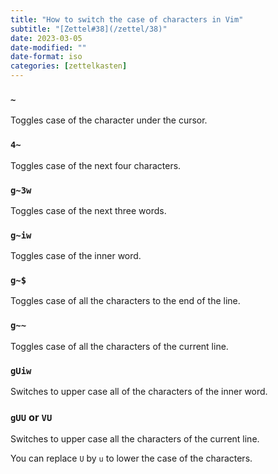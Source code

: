 ```yaml
---
title: "How to switch the case of characters in Vim"
subtitle: "[Zettel#38](/zettel/38)"
date: 2023-03-05
date-modified: ""
date-format: iso
categories: [zettelkasten]
---
```

### `~`

Toggles case of the character under the cursor. 

### `4~`

Toggles case of the next four characters.

### `g~3w`

Toggles case of the next three words.

### `g~iw`

Toggles case of the inner word.

### `g~$`

Toggles case of all the characters to the end of the line.

### `g~~`

Toggles case of all the characters of the current line.

### `gUiw`

Switches to upper case all of the characters of the inner word.

### `gUU` or `VU`

Switches to upper case all the characters of the current line.

You can replace `U` by `u` to lower the case of the characters.
